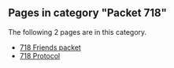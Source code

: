 <!-- DO NOT EDIT BELOW THIS LINE, OR CHANGE THIS COMMENT, CODE AUTOMATICALLY GENERATED BY category.sh -->
== '''Pages in category "Packet 718"''' ==
The following 2 pages are in this category.
* [[718 Friends packet]]
* [[718 Protocol]]

